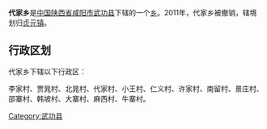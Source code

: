 {{中国乡级行政区
|行政区全称 = 代家乡
|景观照片文件名 = 
|景观照片描述 = 
|汉语拼音 =
|其他语言 = 
|其他语言名称 = 
|位置图文件名 = 
|位置图描述 = 
|自定义图片=
|上级行政区 = [[陕西省|陕西省]][[咸阳市|咸阳市]][[武功县|武功县]]
|行政区类别 = [[乡级行政区|乡]]
|行政区划代码 = 
|行政区划 = 
|村委会 = 
|居委会 = 
|建置时间 = 
|领导职位 = 
|领导名称 = 
|政府驻地 = 
|毗邻 = 
|地理坐标 = 
|总面积 = 
|总人口 = 
|户籍人口 = 
|户籍人口年份 = 
|常住人口 = 
|常住人口年份 = 
|人口密度 = 
|GDP = 
|邮政编码 = 
|电话区号 = 
|官方网站 = 
|网站名称 = 
}}
'''代家乡'''是[[中华人民共和国|中国]][[陕西省|陕西省]][[咸阳市|咸阳市]][[武功县|武功县]]下辖的一个[[乡级行政区|乡]]。2011年，代家乡被撤销，辖境划归[[贞元镇|贞元镇]]。

== 行政区划 ==
代家乡下辖以下行政区：

李家村、贾晁村、北晁村、代家村、小王村、仁义村、许家村、南留村、景庄村、邵寨村、韩坡村、大寨村、麻西村、牛寨村。

{{陕西行政区划小作品}}

{{武功县行政区划}}

[[Category:武功县|Category:武功县]]